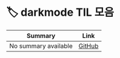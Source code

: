 
# 🏷️ darkmode TIL 모음

<LabelIcons />

| Summary | Link |
|---------|------|
| No summary available | [GitHub](https://github.com/MinHyeok-lee1/TIL/blob/main/2025/07/07-issueSamsungInternet.md) |
